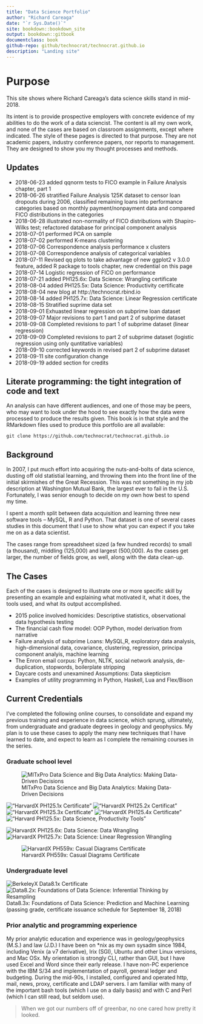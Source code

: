 ```yaml
--- 
title: "Data Science Portfolio"
author: "Richard Careaga"
date: "`r Sys.Date()`"
site: bookdown::bookdown_site
output: bookdown::gitbook
documentclass: book
github-repo: github/technocrat/technocrat.github.io
description: "Landing site"
---
```

# Purpose  {#preface}

This site shows where Richard Careaga's data science skills stand in mid-2018. 

Its intent is to provide prospective employers with concrete evidence of my abilities to do the work of a data sciencist. The content is all my own work, and none of the cases are based on classroom assignments, except where indicated. The style of these pages is directed to that purpose. They are not academic papers, industry conference papers, nor reports to management. They are designed to show you my thought processes and methods.

## Updates

* 2018-06-23 added qqnorm tests to FICO example in Failure Analysis chapter, part 1
* 2018-06-26 stratified Failure Analysis 125K dataset to censor loan dropouts during 2006, classified remaining loans into performance categories based on monthly payment/nonpayment data and compared FICO distributions in the categories
* 2018-06-28 illustrated non-normality of FICO distributions with Shapiro-Wilks test; refactored database for principal component analysis
* 2018-07-01 performed PCA on sample
* 2018-07-02 performed K-means clustering
* 2018-07-06 Correspondence analysis performance x clusters
* 2018-07-08 Correspondence analysis of categorical variables
* 2018-07-11 Revised qq plots to take advantage of new ggplot2 v 3.0.0 
  feature, added R package to tools chapter, new credential on this page
* 2018-07-14 Logistic regression of FICO on performance
* 2018-07-21 added PH125.6x: Data Science: Wrangling certificate
* 2018-08-04 added PH125.5x: Data Science: Productivity certificate
* 2018-08-04 new blog at http://technocrat.rbind.io
* 2018-08-14 added PH125.7x: Data Science: Linear Regression certificate
* 2018-08-15 Stratified suprime data set
* 2018-09-01 Exhuasted linear regression on subprime loan dataset
* 2018-09-07 Major revisions to part 1 and part 2 of subprime dataset
* 2018-09-08 Completed revisions to part 1 of subprime dataset (linear regression)
* 2018-09-09 Completed revisions to part 2 of subprime dataset (logistic regression using only quntitative variables)
* 2018-09-10 corrected keywords in revised part 2 of subprime dataset
* 2018-09-11 site configuration change
* 2018-09-19 added section for credits

## Literate programming: the tight integration of code and text

An analysis can have different audiences, and one of those may be peers, who may want to look under the hood to see exactly how the data were processed to produce the results given. This book is in that style and the RMarkdown files used to produce this portfolio are all available: 

    git clone https://github.com/technocrat/technocrat.github.io

## Background

In 2007, I put much effort into acquiring the nuts-and-bolts of data science, dusting off old statistial learning, and throwing them into the front line of the initial skirmishes of the Great Recession. This was not something in my job description at Washington Mutual Bank, the largest ever to fail in the U.S. Fortunately, I was senior enough to decide on my own how best to spend my time. 

I spent a month split between data acquisition and learning three new software tools -- MySQL, R and Python. That dataset is one of several cases studies in this document that I use to show what you can expect if you take me on as a data scientist.

The cases range from spreadsheet sized (a few hundred records) to small (a thousand), middling (125,000) and largest (500,000). As the cases get larger, the number of fields grow, as well, along with the data clean-up.

## The Cases

Each of the cases is designed to illustrate one or more specific skill by presenting an example and explaining what motivated it, what it does, the tools used, and what its output accomplished.

* 2015 police involved homicides: Descriptive statistics, observational data hypothesis testing
* The financial cash flow model: OOP Python, model derivation from narrative
* Failure analysis of subprime Loans: MySQL,R, exploratory data analysis, high-dimensional data, covariance, clustering, regression, principa component analyis, machine learning
* The Enron email corpus: Python, NLTK, social network analysis, de-duplication, stopwords, boilerplate stripping
* Daycare costs and unexamined Assumptions: Data skepticism
* Examples of utility programming in Python, Haskell, Lua and Flex/Bison

## Current Credentials

I've completed the following online courses, to consolidate and expand my previous training and experience in data science, which sprung, ultimately, from undergraduate and graduate degrees in geology and geophysics. My plan is to use these cases to apply the many new techniques that I have learned to date, and expect to learn as I complete the remaining courses in the series.

### Graduate school level

![MITxPro Data Science and Big Data Analytics: Making Data-Driven Decisions](https://s3-us-west-2.amazonaws.com/tuva/MITxPRO+DSx+Certificate+%7C+MIT+xPro.png)

!["HarvardX PH125.1x Certificate"](https://s3-us-west-2.amazonaws.com/tuva/HarvardX+PH125.1x+Certificate+%7C+edX.png)
!["HarvardX PH125.2x Certificat"](https://s3-us-west-2.amazonaws.com/tuva/HarvardX+PH125.2x+Certificate+%7C+edX.png)
!["HarvardX PH125.3x Certificate"](https://s3-us-west-2.amazonaws.com/tuva/HarvardX+PH125.3x+Certificate+%7C+edX.png)
!["HarvardX PH125.4x Certificate"](https://s3-us-west-2.amazonaws.com/tuva/HarvardX+PH125.4x+Certificate+%7C+edX.png)
!["Harvard PH125.5x: Data Science, Productivity Tools"](https://s3-us-west-2.amazonaws.com/tuva/HarvardX+PH125.5x+Certificate+%7C+edX.png )

![HarvardX PH125.6x: Data Science: Data Wrangling](https://s3-us-west-2.amazonaws.com/tuva/HarvardX+PH125.6x+Certificate+%7C+edX.png)
![HarvardX PH125.7x: Data Science: Linear Regression Wrangling](https://s3-us-west-2.amazonaws.com/tuva/HarvardX+PH125.7x+Certificate+%7C+edX.png)
 
![HarvardX PH559x: Casual Diagrams  Certificate](https://s3-us-west-2.amazonaws.com/tuva/HarvardX+PH559x+Certificate+%7C+edX.png)

### Undergraduate level

![BerkeleyX Data8.1x Certificate](https://s3-us-west-2.amazonaws.com/tuva/BerkeleyX+Data8.1x+Certificate+%7C+edX.png)
![Data8.2x: Foundations of Data Science: Inferential Thinking by Resampling](https://s3-us-west-2.amazonaws.com/tuva/BerkeleyX+Data8.2x+Certificate+%7C+edX.png)
Data8.3x: Foundations of Data Science: Prediction and Machine Learning (passing grade, certificate issuance schedule for September 18, 2018)
 
### Prior analytic and programming experience

My prior analytic education and experience was in geology/geophysics (M.S.) and law (J.D.) I have been on *nix as my own sysadm since 1984, including Venix (a v7 derivative), Irix (SGI), Ubuntu and other Linux versions, and Mac OSx. My orientation is strongly CLI, rather than GUI, but I have used Excel and Word since their early release. I have non-PC experience with the IBM S/34 and implementation of payroll, general ledger and budgeting. During the mid-90s, I installed, configured and operated http, mail, news, proxy, certificate and LDAP servers. I am familiar with many of the important bash tools (which I use on a daily basis) and with C and Perl (which I can still read, but seldom use).

> When we got our numbers off of greenbar, no one cared how pretty it looked. 



